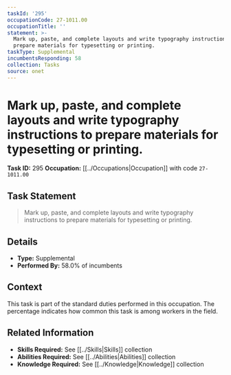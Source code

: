 ```yaml
---
taskId: '295'
occupationCode: 27-1011.00
occupationTitle: ''
statement: >-
  Mark up, paste, and complete layouts and write typography instructions to
  prepare materials for typesetting or printing.
taskType: Supplemental
incumbentsResponding: 58
collection: Tasks
source: onet
---
```

# Mark up, paste, and complete layouts and write typography instructions to prepare materials for typesetting or printing.

**Task ID:** 295
**Occupation:** [[../Occupations|Occupation]] with code `27-1011.00`

## Task Statement

> Mark up, paste, and complete layouts and write typography instructions to prepare materials for typesetting or printing.

## Details

- **Type:** Supplemental
- **Performed By:** 58.0% of incumbents

## Context

This task is part of the standard duties performed in this occupation. The percentage indicates how common this task is among workers in the field.

## Related Information

- **Skills Required:** See [[../Skills|Skills]] collection
- **Abilities Required:** See [[../Abilities|Abilities]] collection
- **Knowledge Required:** See [[../Knowledge|Knowledge]] collection
